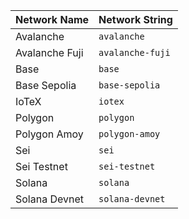 | Network Name     | Network String   |
| ---------------- | --------------- |
| Avalanche        | `avalanche`     |
| Avalanche Fuji   | `avalanche-fuji`|
| Base             | `base`          |
| Base Sepolia     | `base-sepolia`  |
| IoTeX            | `iotex`         |
| Polygon          | `polygon`       |
| Polygon Amoy     | `polygon-amoy`  |
| Sei              | `sei`           |
| Sei Testnet      | `sei-testnet`   |
| Solana           | `solana`        |
| Solana Devnet    | `solana-devnet` |